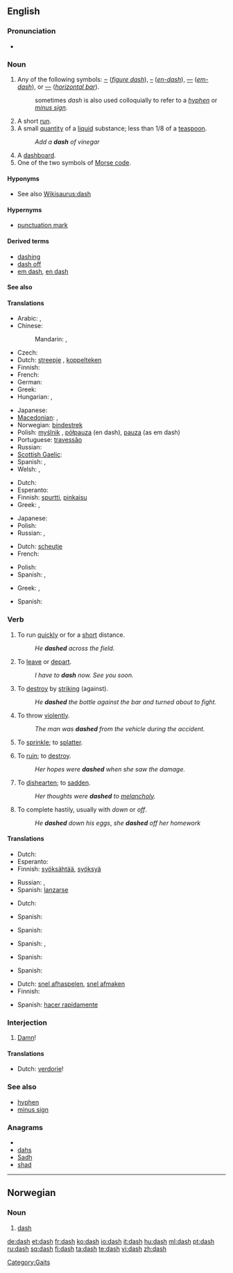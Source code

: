 ==English==

===Pronunciation===
* {{audio|en-us-dash.ogg|Audio (US)}}
*: {{rhymes|æʃ}}

===Noun===
{{en-noun|es}}

# {{typography}} Any of the following symbols: [[‒]] (''[[figure dash]]''), [[–]] (''[[en-dash]]''), [[—]] (''[[em-dash]]''), or [[―]] (''[[horizontal bar]]'').
#: sometimes ''dash'' is also used colloquially to refer to a ''[[hyphen]]'' or ''[[minus sign]]''.
# A short [[run]].
# A small [[quantity]] of a [[liquid]] substance; less than 1/8 of a [[teaspoon]].
#: ''Add a '''dash''' of vinegar''
# A [[dashboard]].
# One of the two symbols of [[Morse code]].

====Hyponyms====
* See also [[Wikisaurus:dash]]

====Hypernyms====
* [[punctuation mark]]

====Derived terms====
* [[dashing]]
* [[dash off]]
* [[em dash]], [[en dash]]

====See also====
{{punctuation}}

====Translations====
{{trans-top|typographic symbol}}
* Arabic: {{t|ar|شحطة|f|tr=sháHTa}},  {{t|ar|شرطة|f|tr=shárTa}}
* Chinese:
*: Mandarin: {{t|cmn|破折號|sc=Hani}},  {{t|cmn|破折号|tr=pòzhéhào|sc=Hani}}
* Czech: {{t-|cs|pomlčka|f}}
* Dutch: [[streepje]] {{n}}, [[koppelteken]] {{n}}
* Finnish: {{t+|fi|ajatusviiva}}
* French: {{t+|fr|tiret|m}}
* German: {{t|de|Gedankenstrich|m}}
* Greek: {{t+|el|παύλα|f}}
* Hungarian: {{t+|hu|kötőjel}}, {{t+|hu|gondolatjel}}
{{trans-mid}}
* Japanese: {{t|ja|ダッシュ|tr=dasshu}}
* [[Macedonian]]: {{t|mk|црта|f|tr=c'rta}},  {{t-|mk|тире|n|tr=tiré}}
* Norwegian: [[bindestrek]] {{m}}
* Polish: [[myślnik]] {{m}}, [[półpauza]] {{f}} (en dash), [[pauza]] {{f}} (as em dash)
* Portuguese: [[travessão]] {{m}}
* Russian: {{qualifier|indeclinable}} {{t+|ru|тире|n|tr=tiré}}
* [[Scottish Gaelic]]: {{t-|gd|sgrìob|f|xs=Scottish Gaelic}}
* Spanish: {{t+|es|raya|f}}, {{t|es|guión largo|m}}
* Welsh: {{t|cy|ystremp|f|xs=Welsh}},  {{t|cy|ystrempiau|p|xs=Welsh}}
{{trans-bottom}}

{{trans-top|short run}}
* Dutch: {{t-|nl|sprint|m}}
* Esperanto: {{t-|eo|sprinto|xs=Esperanto}}
* Finnish: [[spurtti]], [[pinkaisu]]
* Greek: {{t|el|εξόρμηση|f|tr=eksórmisi}},  {{t|el|έφοδος|f|tr=éfoðos}}
{{trans-mid}}
* Japanese: {{t|ja|疾走|tr=しっそう, shissō}}
* Polish: {{t+|pl|sprint|m}}
* Russian: {{t|ru|спринт|m|tr=sprint}}, {{t|ru|бросок|m|tr=brosók}}
{{trans-bottom}}

{{trans-top|small quantity of liquid}}
* Dutch: [[scheutje]] {{n}}
* French: {{t+|fr|soupçon|m}}
{{trans-mid}}
* Polish: {{t+|pl|kropla|f}}
* Spanish: {{t+|es|gota|f}}, {{t+|es|pizca|f}}
{{trans-bottom}}

{{trans-top|Morse code symbol}}
* Greek: {{t-|el|μακρόν|n|tr=makrón}},  {{t+|el|παύλα|f|tr=pávla}}
{{trans-mid}}
* Spanish: {{t+|es|raya|f}}
{{trans-bottom}}

===Verb===
{{en-verb|dash|es}}

# {{intransitive}} To run [[quick]]ly or for a [[short]] distance.
#: ''He '''dashed''' across the field.''
# {{context|intransitive|informal}} To [[leave]] or [[depart]].
#: ''I have to '''dash''' now. See you soon.''
# {{transitive}} To [[destroy]] by [[striking]] (against).
#: ''He '''dashed''' the bottle against the bar and turned about to fight.''
# {{transitive}} To throw [[violent]]ly.
#: ''The man was '''dashed''' from the vehicle during the accident.''
# {{transitive}} To [[sprinkle]]; to [[splatter]].
# {{transitive}} To [[ruin]]; to [[destroy]].
#: ''Her hopes were '''dashed''' when she saw the damage.''
# {{transitive}} To [[dishearten]]; to [[sadden]].
#: ''Her thoughts were '''dashed''' to [[melancholy]].''
# {{transitive}} To complete hastily, usually with ''down'' or ''off''.
#: ''He '''dashed''' down his eggs'', ''she '''dashed''' off her homework''

====Translations====
{{trans-top|to run short distance}}
* Dutch: {{t+|nl|sprinten}}
* Esperanto: {{t-|eo|sprinti|xs=Esperanto}}
* Finnish: [[syöksähtää]], [[syöksyä]]
{{trans-mid}}
* Russian: {{t+|ru|нестись}}, {{t+|ru|мчаться}}
* Spanish: [[lanzarse]]
{{trans-bottom}}

{{trans-top|to leave}}
{{trans-mid}}
{{trans-bottom}}

{{trans-top|to ruin}}
* Dutch: {{t-|nl|verwoesten}}
{{trans-mid}}
* Spanish: {{t-|es|romperse}}
{{trans-bottom}}

{{trans-top|to destroy}}
* Spanish: {{t+|es|romper}}
{{trans-mid}}
{{trans-bottom}}

{{trans-top|to throw violently}}
* Spanish: {{t+|es|arrojar}}, {{t+|es|lanzar}}
{{trans-mid}}
{{trans-bottom}}

{{trans-top|to sprinkle}}
{{trans-mid}}
{{trans-bottom}}

{{trans-top|to ruin}}
* Spanish: {{t-|es|salpicar}}
{{trans-mid}}
{{trans-bottom}}

{{trans-top|to dishearten}}
* Spanish: {{t-|es|frustrar}}
{{trans-mid}}
{{trans-bottom}}

{{trans-top|to complete hastily}}
* Dutch: [[snel afhaspelen]], [[snel afmaken]]
* Finnish: {{t-|fi|hutaista}}
{{trans-mid}}
* Spanish: [[hacer rapidamente]]
{{trans-bottom}}

===Interjection===
{{en-intj}}

# {{euphemism}} [[damn|Damn]]!

====Translations====
{{trans-top|damn}}
* Dutch: [[verdorie]]!
{{trans-mid}}
{{trans-bottom}}

===See also===
* [[hyphen]]
* [[minus sign]]

===Anagrams===
* {{alphagram|adhs}}
* [[dahs#English|dahs]]
* [[Sadh#English|Sadh]]
* [[shad#English|shad]]


[[Category:Gaits]]

----

==Norwegian==

===Noun===
{{infl|no|noun}}

# [[dash#English|dash]]

[[de:dash]]
[[et:dash]]
[[fr:dash]]
[[ko:dash]]
[[io:dash]]
[[it:dash]]
[[hu:dash]]
[[ml:dash]]
[[pt:dash]]
[[ru:dash]]
[[sq:dash]]
[[fi:dash]]
[[ta:dash]]
[[te:dash]]
[[vi:dash]]
[[zh:dash]]